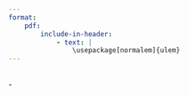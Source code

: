```yaml
---
format: 
    pdf:
        include-in-header:
            - text: |
                \usepackage[normalem]{ulem}
---
```





## \uline{COLD OPEN}

\textbf{MAKESHIFT PODCAST STUDIO IN JAMES'S LIVING ROOM} - 


## \uline{ACT ONE}



## \uline{ACT TWO}



## \uline{ACT THREE}


